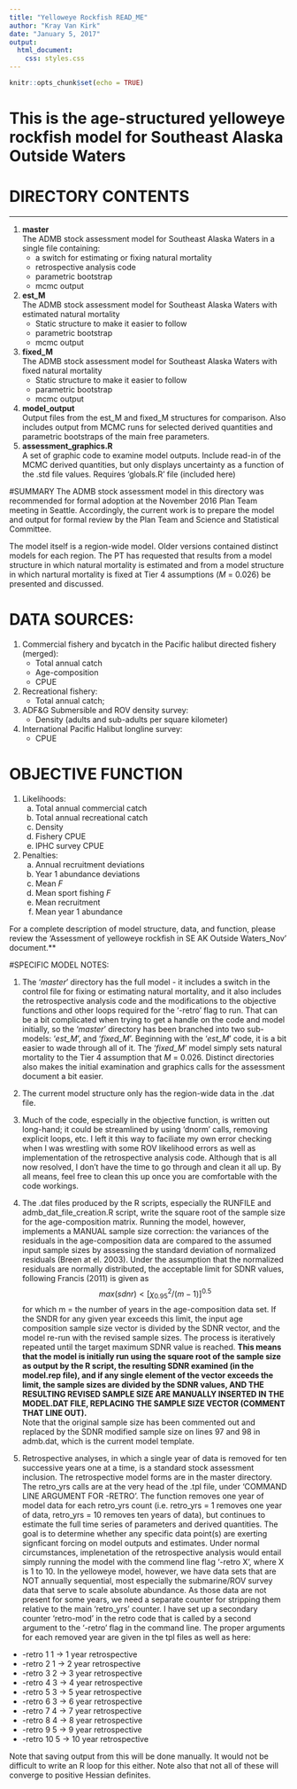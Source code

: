 ```yaml
---
title: "Yelloweye Rockfish READ_ME"
author: "Kray Van Kirk"
date: "January 5, 2017"
output: 
  html_document:
    css: styles.css
---
```


```r
knitr::opts_chunk$set(echo = TRUE)
```
# This is the age-structured yelloweye rockfish model for Southeast Alaska Outside Waters  
# DIRECTORY CONTENTS
<hr>  
1.  **master**   
      The ADMB stock assessment model for Southeast Alaska Waters in a single file containing:  
      * a switch for estimating or fixing natural mortality  
      * retrospective analysis code
      * parametric bootstrap
      * mcmc output
2.  **est_M**   
      The ADMB stock assessment model for Southeast Alaska Waters with estimated natural mortality  
      * Static structure to make it easier to follow
      * parametric bootstrap 
      * mcmc output
3.  **fixed_M**   
      The ADMB stock assessment model for Southeast Alaska Waters with fixed natural mortality  
      * Static structure to make it easier to follow
      * parametric bootstrap 
      * mcmc output 
4.  **model_output**  
      Output files from the est_M and fixed_M structures for comparison. Also includes output from MCMC runs for selected derived quantities and parametric bootstraps of the main free parameters.  
5.  **assessment_graphics.R**  
      A set of graphic code to examine model outputs. Include read-in of the MCMC derived quantities, but only displays uncertainty as a function of the .std file values. Requires  'globals.R' file (included here)

#SUMMARY
The ADMB stock assessment model in this directory was recommended for formal adoption at the November 2016 Plan Team meeting in Seattle. Accordingly, the current work is to prepare the model and output for formal review by the Plan Team and Science and Statistical Committee.

The model itself is a region-wide model. Older versions contained distinct models for each region. The PT has requested that results from a model structure in which natural mortality is estimated and from a model structure in which nartural mortality is fixed at Tier 4 assumptions (*M* = 0.026) be presented and discussed.  

# DATA SOURCES:  
1. Commercial fishery and bycatch in the Pacific halibut directed fishery (merged):  
    * Total annual catch
    * Age-composition 
    * CPUE

2. Recreational fishery:  
    * Total annual catch;  

3. ADF&G Submersible and ROV density survey:  
    * Density (adults and sub-adults per square kilometer)  

4. International Pacific Halibut longline survey:  
    * CPUE

# OBJECTIVE FUNCTION  
1. Likelihoods:  
    a. Total annual commercial catch  
    b. Total annual recreational catch  
    c. Density  
    d. Fishery CPUE  
    e. IPHC survey CPUE  

2. Penalties:  
    a. Annual recruitment deviations  
    b. Year 1 abundance deviations  
    c. Mean *F*  
    d. Mean sport fishing *F*
    e. Mean recruitment  
    f. Mean year 1 abundance  

For a complete description of model structure, data, and function, please review the 'Assessment of yelloweye rockfish in SE AK Outside Waters_Nov' document.**


#SPECIFIC MODEL NOTES:  

1. The '*master*' directory has the full model - it includes a switch in the control file for fixing or estimating natural mortality, and it also includes the retrospective analysis code and the modifications to the objective functions and other loops required for the '-retro' flag to run. That can be a bit complicated when trying to get a handle on the code and model initially, so the '*master*' directory has been branched into two sub-models: '*est_M*', and '*fixed_M*'. Beginning with the '*est_M*' code, it is a bit easier to wade through all of it. The '*fixed_M*' model simply sets natural mortality to the Tier 4 assumption that *M* = 0.026. Distinct directories also makes the initial examination and graphics calls for the assessment document a bit easier.  

2. The current model structure only has the region-wide data  in the .dat file. 

3. Much of the code, especially in the objective function, is written out long-hand; it could be streamlined by using 'dnorm' calls, removing explicit loops, etc. I left it this way to faciliate my own error checking when I was wrestling with some ROV likelihood errors as well as implementation of the retrospective analysis code. Although that is all now resolved, I don't have the time to go through and clean it all up. By all means, feel free to clean this up once you are comfortable with the code workings.  


4. The .dat files produced by the R scripts, especially the RUNFILE and admb_dat_file_creation.R script, write the square root of the sample size for the age-composition matrix. Running the model, however, implements a MANUAL sample size correction: the variances of the residuals in the age-composition data are compared to the assumed input sample sizes by assessing the standard deviation of normalized residuals (Breen at el. 2003). Under the assumption that the normalized residuals are normally distributed, the acceptable limit for SDNR values, following Francis (2011) is given as
$$max(sdnr)<[\chi_{0.95}^2/(m-1)]^{0.5}$$
for which m = the number of years in the age-composition data set. If the SNDR for any given year exceeds this limit, the input age composition sample size vector is divided by the SDNR vector, and the model re-run with the revised sample sizes. The process is iteratively repeated until the target maximum SDNR value is reached. **This means that the model is initially run using the square root of the sample size as output by the R script, the resulting SDNR examined (in the model.rep file), and if any single element of the vector exceeds the limit, the sample sizes are divided by the SDNR values, AND THE RESULTING REVISED SAMPLE SIZE ARE MANUALLY INSERTED IN THE MODEL.DAT FILE, REPLACING THE SAMPLE SIZE VECTOR (COMMENT THAT LINE OUT).**   
Note that the original sample size has been commented out and replaced by the SDNR modified sample size on lines 97 and 98 in admb\yelloweye.dat, which is the current model template.  

5. Retrospective analyses, in which a single year of data is removed for ten successive years one at a time, is a standard stock assessment inclusion. The retrospective model forms are in the master directory. The retro_yrs calls are at the very head of the .tpl file, under 'COMMAND LINE ARGUMENT FOR -RETRO'. The function removes one year of model data for each retro_yrs count (i.e. retro_yrs = 1 removes one year of data, retro_yrs = 10 removes ten years of data), but continues to estimate the full time series of parameters and derived quantities. The goal is to determine whether any specific data point(s) are exerting signficant forcing on model outputs and estimates. Under normal circumstances, implenetation of the retrospective analysis would entail simply running the model with the commend line flag '-retro X', where X is 1 to 10. In the yelloweye model, however, we have data sets that are NOT annually sequential, most especially the submarine/ROV survey data that serve to scale absolute abundance. As those data are not present for some years, we need a separate counter for stripping them relative to the main 'retro_yrs' counter.
I have set up a secondary counter 'retro-mod' in the retro code that is called by a second argument to the '-retro' flag in the command line. The proper arguments for each removed year are given in the tpl files as well as here:  
 

  + -retro 1   1  -> 1 year retrospective  
  + -retro 2   1  -> 2 year retrospective  
  + -retro 3   2  -> 3 year retrospective  
  + -retro 4   3  -> 4 year retrospective  
  + -retro 5   3  -> 5 year retrospective  
  + -retro 6   3  -> 6 year retrospective  
  + -retro 7   4  -> 7 year retrospective  
  + -retro 8   4  -> 8 year retrospective  
  + -retro 9   5  -> 9 year retrospective  
  + -retro 10  5  -> 10 year retrospective  

Note that saving output from this will be done manually. It would not be difficult to write an R loop for this either. Note also that not all of these will converge to positive Hessian definites.
  












